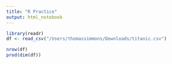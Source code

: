 ```yaml
---
title: "R Practice"
output: html_notebook
---
```



```r
library(readr)
df <- read_csv("/Users/thomassimmons/Downloads/titanic.csv")
```
```r
nrow(df)
prod(dim(df))
```


